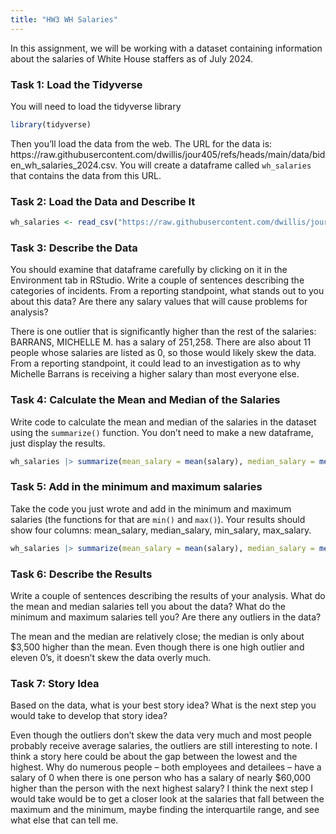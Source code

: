 ```yaml
---
title: "HW3 WH Salaries"
---
```


In this assignment, we will be working with a dataset containing information about the salaries of White House staffers as of July 2024.

### Task 1: Load the Tidyverse

You will need to load the tidyverse library

```r
library(tidyverse)
```

Then you'll load the data from the web. The URL for the data is: https://raw.githubusercontent.com/dwillis/jour405/refs/heads/main/data/biden_wh_salaries_2024.csv. You will create a dataframe called `wh_salaries` that contains the data from this URL.

### Task 2: Load the Data and Describe It

```r
wh_salaries <- read_csv("https://raw.githubusercontent.com/dwillis/jour405/refs/heads/main/data/biden_wh_salaries_2024.csv")
```
### Task 3: Describe the Data

You should examine that dataframe carefully by clicking on it in the Environment tab in RStudio. Write a couple of sentences describing the categories of incidents. From a reporting standpoint, what stands out to you about this data? Are there any salary values that will cause problems for analysis?

There is one outlier that is significantly higher than the rest of the salaries: BARRANS, MICHELLE M. has a salary of 251,258. There are also about 11 people whose salaries are listed as 0, so those would likely skew the data. From a reporting standpoint, it could lead to an investigation as to why Michelle Barrans is receiving a higher salary than most everyone else.

### Task 4: Calculate the Mean and Median of the Salaries

Write code to calculate the mean and median of the salaries in the dataset using the `summarize()` function. You don't need to make a new dataframe, just display the results.

```r
wh_salaries |> summarize(mean_salary = mean(salary), median_salary = median(salary))
```

### Task 5: Add in the minimum and maximum salaries

Take the code you just wrote and add in the minimum and maximum salaries (the functions for that are `min()` and `max()`). Your results should show four columns: mean_salary, median_salary, min_salary, max_salary.

```r
wh_salaries |> summarize(mean_salary = mean(salary), median_salary = median(salary), min_salary = min(salary), max_salary = max(salary))
```

### Task 6: Describe the Results

Write a couple of sentences describing the results of your analysis. What do the mean and median salaries tell you about the data? What do the minimum and maximum salaries tell you? Are there any outliers in the data?

The mean and the median are relatively close; the median is only about $3,500 higher than the mean. Even though there is one high outlier and eleven 0's, it doesn't skew the data overly much.

### Task 7: Story Idea

Based on the data, what is your best story idea? What is the next step you would take to develop that story idea?

Even though the outliers don't skew the data very much and most people probably receive average salaries, the outliers are still interesting to note. I think a story here could be about the gap between the lowest and the highest. Why do numerous people -- both employees and detailees -- have a salary of 0 when there is one person who has a salary of nearly $60,000 higher than the person with the next highest salary? I think the next step I would take would be to get a closer look at the salaries that fall between the maximum and the minimum, maybe finding the interquartile range, and see what else that can tell me.
